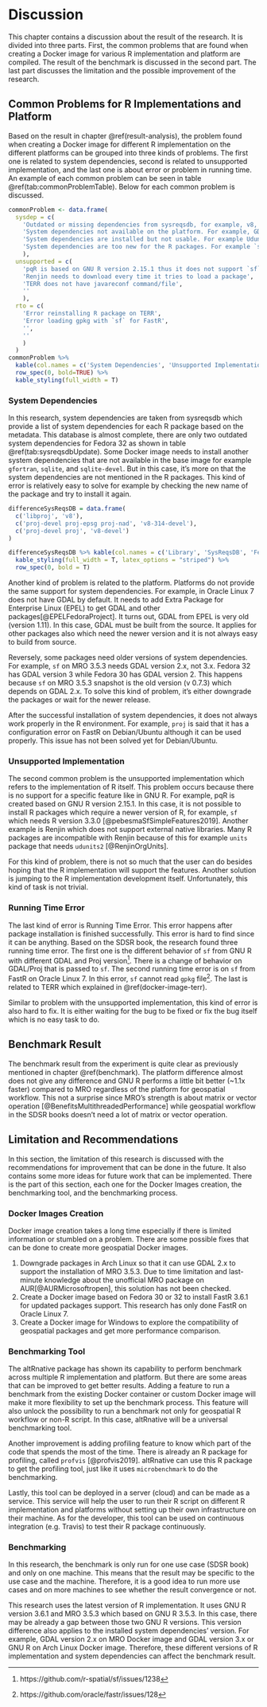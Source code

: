# Discussion {#discussion}

This chapter contains a discussion about the result of the research. It is divided into three parts. First, the common problems that are found when creating a Docker image for various R implementation and platform are compiled. The result of the benchmark is discussed in the second part. The last part discusses the limitation and the possible improvement of the research.


## Common Problems for R Implementations and Platform

Based on the result in chapter \@ref(result-analysis), the problem found when creating a Docker image for different R implementation on the different platforms can be grouped into three kinds of problems. The first one is related to system dependencies, second is related to unsupported implementation, and the last one is about error or problem in running time. An example of each common problem can be seen in table \@ref(tab:commonProblemTable). Below for each common problem is discussed.


```r
commonProblem <- data.frame(
  sysdep = c(
    'Outdated or missing dependencies from sysreqsdb, for example, v8, sqlite, gfortran.',
    'System dependencies not available on the platform. For example, GDAL is too old on Oracle Linux.',
    'System dependencies are installed but not usable. For example Udunits on Renjin',
    'System dependencies are too new for the R packages. For example `sf` in MRO 3.5.3'
    ),
  unsupported = c(
    'pqR is based on GNU R version 2.15.1 thus it does not support `sf`',
    'Renjin needs to download every time it tries to load a package',
    'TERR does not have javareconf command/file',
    ''
    ),
  rto = c(
    'Error reinstalling R package on TERR',
    'Error loading gpkg with `sf` for FastR',
    '',
    ''
    )
  )
commonProblem %>% 
  kable(col.names = c('System Dependencies', 'Unsupported Implementation', 'Running Time Problem'), caption = "Common Problems Example", format='latex') %>%
  row_spec(0, bold=TRUE) %>%
  kable_styling(full_width = T)
```

### System Dependencies

In this research, system dependencies are taken from sysreqsdb which provide a list of system dependencies for each R package based on the metadata. This database is almost complete, there are only two outdated system dependencies for Fedora 32 as shown in table \@ref(tab:sysreqsdbUpdate). Some Docker image needs to install another system dependencies that are not available in the base image for example `gfortran`, `sqlite`, and `sqlite-devel`. But in this case, it's more on that the system dependencies are not mentioned in the R packages. This kind of error is relatively easy to solve for example by checking the new name of the package and try to install it again.

```r
differenceSysReqsDB = data.frame(
  c('libproj', 'v8'),
  c('proj-devel proj-epsg proj-nad', 'v8-314-devel'),
  c('proj-devel proj', 'v8-devel')
)

differenceSysReqsDB %>% kable(col.names = c('Library', 'SysReqsDB', 'Fedora 32'), caption = 'Difference between SysreqsDB and Fedora 32') %>%
  kable_styling(full_width = T, latex_options = "striped") %>%
  row_spec(0, bold = T)
```

Another kind of problem is related to the platform. Platforms do not provide the same support for system dependencies. For example, in Oracle Linux 7 does not have GDAL by default. It needs to add Extra Package for Enterprise Linux (EPEL) to get GDAL and other packages[@EPELFedoraProject]. It turns out, GDAL from EPEL is very old (version 1.11). In this case, GDAL must be built from the source. It applies for other packages also which need the newer version and it is not always easy to build from source.
 
Reversely, some packages need older versions of system dependencies. For example, `sf` on MRO 3.5.3 needs GDAL version 2.x, not 3.x. Fedora 32 has GDAL version 3 while Fedora 30 has GDAL version 2. This happens because `sf` on MRO 3.5.3 snapshot is the old version (v 0.7.3) which depends on GDAL 2.x. To solve this kind of problem, it's either downgrade the packages or wait for the newer release.
 
After the successful installation of system dependencies, it does not always work properly in the R environment. For example, `proj` is said that it has a configuration error on FastR on Debian/Ubuntu although it can be used properly. This issue has not been solved yet for Debian/Ubuntu.


### Unsupported Implementation

The second common problem is the unsupported implementation which refers to the implementation of R itself. This problem occurs because there is no support for a specific feature like in GNU R. For example, pqR is created based on GNU R version 2.15.1. In this case, it is not possible to install R packages which require a newer version of R, for example, `sf` which needs R version 3.3.0 [@pebesmaSfSimpleFeatures2019]. Another example is Renjin which does not support external native libraries. Many R packages are incompatible with Renjin because of this for example `units` package that needs `udunits2` [@RenjinOrgUnits].
 
For this kind of problem, there is not so much that the user can do besides hoping that the R implementation will support the features. Another solution is jumping to the R implementation development itself. Unfortunately, this kind of task is not trivial.
 

### Running Time Error

The last kind of error is Running Time Error. This error happens after package installation is finished successfully. This error is hard to find since it can be anything. Based on the SDSR book, the research found three running time error. The first one is the different behavior of `sf` from GNU R with different GDAL and Proj version^[https://github.com/r-spatial/sf/issues/1238]. There is a change of behavior on GDAL/Proj that is passed to `sf`. The second running time error is on `sf` from FastR on Oracle Linux 7. In this error, `sf` cannot read `gpkg` file^[https://github.com/oracle/fastr/issues/128]. The last is related to TERR which explained in \@ref(docker-image-terr).
 
Similar to problem with the unsupported implementation, this kind of error is also hard to fix. It is either waiting for the bug to be fixed or fix the bug itself which is no easy task to do. 

## Benchmark Result

The benchmark result from the experiment is quite clear as previously mentioned in chapter \@ref(benchmark). The platform difference almost does not give any difference and GNU R performs a little bit better (~1.1x faster) compared to MRO regardless of the platform for geospatial workflow. This not a surprise since MRO's strength is about matrix or vector operation [@BenefitsMultithreadedPerformance] while geospatial workflow in the SDSR books doesn't need a lot of matrix or vector operation.
 

## Limitation and Recommendations

In this section, the limitation of this research is discussed with the recommendations for improvement that can be done in the future. It also contains some more ideas for future work that can be implemented. There is the part of this section, each one for the Docker Images creation, the benchmarking tool, and the benchmarking process.

### Docker Images Creation

Docker image creation takes a long time especially if there is limited information or stumbled on a problem. There are some possible fixes that can be done to create more geospatial Docker images.
 
1. Downgrade packages in Arch Linux so that it can use GDAL 2.x to support the installation of MRO 3.5.3. Due to time limitation and last-minute knowledge about the unofficial MRO package on AUR[@AURMicrosoftropen], this solution has not been checked.
2. Create a Docker image based on Fedora 30 or 32 to install FastR 3.6.1 for updated packages support. This research has only done FastR on Oracle Linux 7.
3. Create a Docker image for Windows to explore the compatibility of geospatial packages and get more performance comparison.

### Benchmarking Tool

The altRnative package has shown its capability to perform benchmark across multiple R implementation and platform. But there are some areas that can be improved to get better results. Adding a feature to run a benchmark from the existing Docker container or custom Docker image will make it more flexibility to set up the benchmark process. This feature will also unlock the possibility to run a benchmark not only for geospatial R workflow or non-R script. In this case, altRnative will be a universal benchmarking tool.

Another improvement is adding profiling feature to know which part of the code that spends the most of the time. There is already an R package for profiling, called `profvis` [@profvis2019]. altRnative can use this R package to get the profiling tool, just like it uses `microbenchmark` to do the benchmarking.

Lastly, this tool can be deployed in a server (cloud) and can be made as a service. This service will help the user to run their R script on different R implementation and platforms without setting up their own infrastructure on their machine. As for the developer, this tool can be used on continuous integration (e.g. Travis) to test their R package continuously. 

### Benchmarking

In this research, the benchmark is only run for one use case (SDSR book) and only on one machine. This means that the result may be specific to the use case and the machine. Therefore, it is a good idea to run more use cases and on more machines to see whether the result convergence or not.

This research uses the latest version of R implementation. It uses GNU R version 3.6.1 and MRO 3.5.3 which based on GNU  R 3.5.3. In this case, there may be already a gap between those two GNU R versions. This version difference also applies to the installed system dependencies' version. For example, GDAL version 2.x on MRO Docker image and GDAL version 3.x or GNU R on Arch Linux Docker image. Therefore, these different versions of R implementation and system dependencies can affect the benchmark result.
